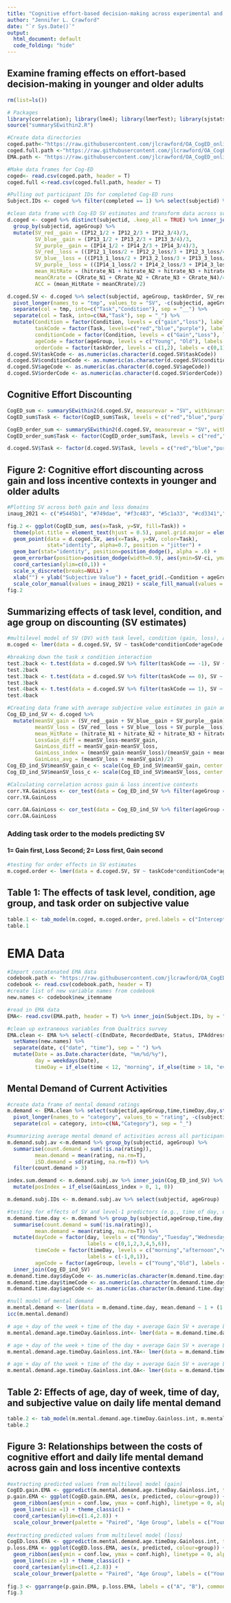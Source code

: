 ```yaml
---
title: "Cognitive effort-based decision-making across experimental and daily life indices in younger and older adults"
author: "Jennifer L. Crawford"
date: "`r Sys.Date()`"
output:
  html_document: default
  code_folding: "hide"
---
```

## Examine framing effects on effort-based decision-making in younger and older adults

```r
rm(list=ls())

# Packages
library(correlation); library(lme4); library(lmerTest); library(sjstats); library(sjPlot); library(ggeffects); library(ggpubr); library(knitr); library(RColorBrewer); library(psych); library(tidyverse);
source("summarySEwithin2.R")

#Create data directories
coged.path<-"https://raw.githubusercontent.com/jlcrawford/OA_CogED_online/master/Data/gain_loss_coged_SHARE.csv"
coged.full.path <-"https://raw.githubusercontent.com/jlcrawford/OA_CogED_online/master/Data/gain_loss_coged_full_SHARE.csv"
EMA.path <- "https://raw.githubusercontent.com/jlcrawford/OA_CogED_online/master/Data/CogEffort_ExpSamp_SHARE.csv"

#Make data frames for Cog-ED
coged<- read.csv(coged.path, header = T)
coged.full <-read.csv(coged.full.path, header = T)
```

```r
#Pulling out participant IDs for completed Cog-ED runs
Subject.IDs <- coged %>% filter(completed == 1) %>% select(subjectid) %>% distinct(subjectid, .keep_all = TRUE)
```

```r
#clean data frame with Cog-ED SV estimates and transform data across so that SV estimates are equivalent across both domains (i.e., gain, loss)
d.coged <- coged %>% distinct(subjectid, .keep_all = TRUE) %>% inner_join(Subject.IDs, by = "subjectid") %>% select(subjectid, ageGroup, taskOrder, IP12_1, IP12_2, IP12_3, IP13_1, IP13_2, IP13_3, IP14_1, IP14_2, IP14_3,IP12_1_loss, IP12_2_loss, IP12_3_loss, IP13_1_loss, IP13_2_loss, IP13_3_loss, IP14_1_loss, IP14_2_loss, IP14_3_loss, hitrate_N1, hitrate_N2, hitrate_N3, hitrate_N4, CRrate_N1, CRrate_N2, CRrate_N3, CRrate_N4) %>%
  group_by(subjectid, ageGroup) %>%
  mutate(SV_red__gain = (IP12_1/2 + IP12_2/3 + IP12_3/4)/3,
         SV_blue__gain = (IP13_1/2 + IP13_2/3 + IP13_3/4)/3,
         SV_purple__gain = (IP14_1/2 + IP14_2/3 + IP14_3/4)/3,
         SV_red__loss = ((IP12_1_loss/2 + IP12_2_loss/3 + IP12_3_loss/4)/3)*-1,
         SV_blue__loss = ((IP13_1_loss/2 + IP13_2_loss/3 + IP13_3_loss/4)/3)*-1,
         SV_purple__loss = ((IP14_1_loss/2 + IP14_2_loss/3 + IP14_3_loss/4)/3)*-1, 
         mean_HitRate = (hitrate_N1 + hitrate_N2 + hitrate_N3 + hitrate_N4)/4,
         meanCRrate = (CRrate_N1 + CRrate_N2 + CRrate_N3 + CRrate_N4)/4, 
         ACC = (mean_HitRate + meanCRrate)/2)

d.coged.SV <- d.coged %>% select(subjectid, ageGroup, taskOrder, SV_red__gain, SV_blue__gain, SV_purple__gain, SV_red__loss, SV_blue__loss, SV_purple__loss, mean_HitRate) %>%
  pivot_longer(names_to = "tmp", values_to = "SV", -c(subjectid, ageGroup, taskOrder, mean_HitRate)) %>%
  separate(col = tmp, into=c("Task","Condition"), sep = "__") %>%
  separate(col = Task, into=c(NA,"Task"), sep = "_") %>%
  mutate(Condition = factor(Condition, levels = c("gain","loss"), labels = c("Gain","Loss")),
         taskCode = factor(Task, levels=c("red","blue","purple"), labels=c(-1,0,1)),
         conditionCode = factor(Condition, levels = c("Gain","Loss"), labels = c(0,1)),
         ageCode = factor(ageGroup, levels = c("Young", "Old"), labels = c(0,1)),
         orderCode = factor(taskOrder, levels = c(1,2), labels = c(0,1)))
d.coged.SV$taskCode <- as.numeric(as.character(d.coged.SV$taskCode))
d.coged.SV$conditionCode <- as.numeric(as.character(d.coged.SV$conditionCode))
d.coged.SV$ageCode <- as.numeric(as.character(d.coged.SV$ageCode))
d.coged.SV$orderCode <- as.numeric(as.character(d.coged.SV$orderCode))
```

## Cognitive Effort Discounting

```r
CogED_sum <- summarySEwithin2(d.coged.SV, measurevar = "SV", withinvars = c("Task","Condition"), betweenvars = "ageGroup", idvar = "subjectid")
CogED_sum$Task <- factor(CogED_sum$Task, levels = c("red","blue","purple"), labels = c("2-Back","3-Back","4-Back"))

CogED_order_sum <- summarySEwithin2(d.coged.SV, measurevar = "SV", withinvars = c("Task","Condition"), betweenvars = c("taskOrder", "ageGroup"), idvar = "subjectid")
CogED_order_sum$Task <- factor(CogED_order_sum$Task, levels = c("red","blue","purple"), labels = c("2-Back","3-Back","4-Back"))

d.coged.SV$Task <- factor(d.coged.SV$Task, levels = c("red","blue","purple"), labels = c("2-Back","3-Back","4-Back"))
```

## Figure 2: Cognitive effort discounting across gain and loss incentive contexts in younger and older adults

```r
#Plotting SV across both gain and loss domains
inaug_2021 <- c("#5445b1", "#749dae", "#f3c483", "#5c1a33", "#cd3341","#f7dc6a")

fig.2 <- ggplot(CogED_sum, aes(x=Task, y=SV, fill=Task)) + 
  theme(plot.title = element_text(hjust = 0.5), panel.grid.major = element_blank(), panel.grid.minor = element_blank(), panel.background = element_blank(), axis.line = element_line(colour = "black")) +
  geom_point(data = d.coged.SV, aes(x=Task, y=SV, color=Task),
             stat="identity", alpha=0.7, position = "jitter") +
  geom_bar(stat="identity", position=position_dodge(), alpha = .6) +
  geom_errorbar(position=position_dodge(width=0.9), aes(ymin=SV-ci, ymax=SV+ci), width=.2, size=1.1) + 
  coord_cartesian(ylim=c(0,1)) +
  scale_x_discrete(breaks=NULL) +
  xlab("") + ylab("Subjective Value") + facet_grid(.~Condition + ageGroup) +
  scale_color_manual(values = inaug_2021) + scale_fill_manual(values = inaug_2021)
fig.2
```

## Summarizing effects of task level, condition, and age group on discounting (SV estimates)

```r
#multilevel model of SV (DV) with task level, condition (gain, loss), and age (young, old)
m.coged <- lmer(data = d.coged.SV, SV ~ taskCode*conditionCode*ageCode + (1 | subjectid))

#breaking down the task x condition interaction
test.2back <- t.test(data = d.coged.SV %>% filter(taskCode == -1), SV ~ conditionCode, paired = T)
test.2back
test.3back <- t.test(data = d.coged.SV %>% filter(taskCode == 0), SV ~ conditionCode, paired = T)
test.3back
test.4back <- t.test(data = d.coged.SV %>% filter(taskCode == 1), SV ~ conditionCode, paired = T)
test.4back

#Creating data frame with average subjective value estimates in gain and loss domains
Cog_ED_ind_SV <- d.coged %>%
  mutate(meanSV_gain = (SV_red__gain + SV_blue__gain + SV_purple__gain)/3,
         meanSV_loss = (SV_red__loss + SV_blue__loss + SV_purple__loss)/3, 
         mean_HitRate = (hitrate_N1 + hitrate_N2 + hitrate_N3 + hitrate_N4)/4,
         LossGain_diff = meanSV_loss-meanSV_gain,
         GainLoss_diff = meanSV_gain-meanSV_loss, 
         GainLoss_index = (meanSV_gain-meanSV_loss)/(meanSV_gain + meanSV_loss),
         GainLoss_avg = (meanSV_loss + meanSV_gain)/2)
Cog_ED_ind_SV$meanSV_gain_c <- scale(Cog_ED_ind_SV$meanSV_gain, center = T, scale = F)
Cog_ED_ind_SV$meanSV_loss_c <- scale(Cog_ED_ind_SV$meanSV_loss, center = T, scale = F)

#Calculating correlation across gain & loss incentive contexts
corr.YA.GainLoss <- cor_test(data = Cog_ED_ind_SV %>% filter(ageGroup == "Young"), "meanSV_gain", "meanSV_loss")
corr.YA.GainLoss

corr.OA.GainLoss <- cor_test(data = Cog_ED_ind_SV %>% filter(ageGroup == "Old"), "meanSV_gain", "meanSV_loss")
corr.OA.GainLoss
```

### Adding task order to the models predicting SV
#### 1= Gain first, Loss Second; 2= Loss first, Gain second

```r
#testing for order effects in SV estimates
m.coged.order <- lmer(data = d.coged.SV, SV ~ taskCode*conditionCode*ageCode + orderCode + (1 | subjectid))
```

## Table 1: The effects of task level, condition, age group, and task order on subjective value

```r
table.1 <- tab_model(m.coged, m.coged.order, pred.labels = c("Intercept", "Task Level", "Condition", "Age Group", "Task Level * Condition", "Task Level * Age Group", "Condition * Age Group", "Task Level * Condition * Age Group", "Task Order"), dv.labels = c("Subjective Value", "Subjective Value"), show.stat = T, show.icc = F, show.re.var = F, show.obs = F, show.r2 = F)
table.1
```

# EMA Data

```r
#Import concatenated EMA data
codebook.path <- "https://raw.githubusercontent.com/jlcrawford/OA_CogED_online/master/Data/Codebook.csv"
codebook <- read.csv(codebook.path, header = T)
#create list of new variable names from codebook
new.names <- codebook$new_itemname

#read in EMA data
EMA<- read.csv(EMA.path, header = T) %>% inner_join(Subject.IDs, by = "subjectid")

#clean up extraneous variables from Qualtrics survey
EMA.clean <- EMA %>% select(-c(EndDate, RecordedDate, Status, IPAddress, Progress, Finished, ResponseId, RecipientLastName, RecipientFirstName, RecipientEmail, ExternalReference,LocationLatitude,LocationLongitude, DistributionChannel, UserLanguage, SC0)) %>%
  setNames(new.names) %>%
  separate(date, c("date", "time"), sep = " ") %>%
  mutate(Date = as.Date.character(date, "%m/%d/%y"),
         day = weekdays(Date),
         timeDay = if_else(time < 12, "morning", if_else(time > 18, "evening", "afternoon")))
```

## Mental Demand of Current Activities

```r
#create data frame of mental demand ratings
m.demand <- EMA.clean %>% select(subjectid,ageGroup,time,timeDay,day,starts_with("demand_")) %>%
  pivot_longer(names_to = "category", values_to = "rating", -c(subjectid, ageGroup, time, timeDay, day)) %>%
  separate(col = category, into=c(NA,"Category"), sep = "_") 

#summarizing average mental demand of activities across all participants
m.demand.subj.av <-m.demand %>% group_by(subjectid, ageGroup) %>%
  summarise(count.demand = sum(!is.na(rating)),
         mean.demand = mean(rating, na.rm=T),
         iSD.demand = sd(rating, na.rm=T)) %>%
  filter(count.demand > 3)

index.sum.demand <- m.demand.subj.av %>% inner_join(Cog_ED_ind_SV) %>%
  mutate(posIndex = if_else(GainLoss_index > 0, 1, 0))

m.demand.subj.IDs <- m.demand.subj.av %>% select(subjectid, ageGroup)

#testing for effects of SV and level-1 predictors (e.g., time of day, day of week) on mental demand ratings
m.demand.time.day <- m.demand %>% group_by(subjectid,ageGroup,time,day,timeDay) %>% 
  summarise(count.demand = sum(!is.na(rating)),
         mean.demand = mean(rating, na.rm=T)) %>%
  mutate(dayCode = factor(day, levels = c("Monday","Tuesday","Wednesday","Thursday","Friday","Saturday","Sunday"),
                          labels = c(0,1,2,3,4,5,6)),
         timeCode = factor(timeDay, levels = c("morning","afternoon","evening"),
                          labels = c(-1,0,1)),
         ageCode = factor(ageGroup, levels = c("Young","Old"), labels = c(0,1))) %>% inner_join(m.demand.subj.IDs) %>%
  inner_join(Cog_ED_ind_SV)
m.demand.time.day$dayCode <- as.numeric(as.character(m.demand.time.day$dayCode))
m.demand.time.day$timeCode <- as.numeric(as.character(m.demand.time.day$timeCode))
m.demand.time.day$ageCode <- as.numeric(as.character(m.demand.time.day$ageCode))

#null model of mental demand
m.mental.demand <- lmer(data = m.demand.time.day, mean.demand ~ 1 + (1 | subjectid))
icc(m.mental.demand)

# age + day of the week + time of the day + average Gain SV + average Loss SV (with age interactions) predicting mental demand
m.mental.demand.age.timeDay.Gainloss.int<- lmer(data = m.demand.time.day, mean.demand ~ ageCode + dayCode + timeCode + meanSV_gain_c*ageCode + meanSV_loss_c*ageCode + (1 | subjectid))

# age + day of the week + time of the day + average Gain SV + average Loss SV (with age interactions) predicting mental demand (YAs ONLY)
m.mental.demand.age.timeDay.Gainloss.int.YA<- lmer(data = m.demand.time.day %>% filter(ageCode ==0), mean.demand ~ dayCode + timeCode + meanSV_gain_c + meanSV_loss_c + (1 | subjectid))

# age + day of the week + time of the day + average Gain SV + average Loss SV (with age interactions) predicting mental demand (OAs ONLY)
m.mental.demand.age.timeDay.Gainloss.int.OA<- lmer(data = m.demand.time.day %>% filter(ageCode ==1), mean.demand ~ dayCode + timeCode + meanSV_gain_c + meanSV_loss_c + (1 | subjectid))
```

## Table 2: Effects of age, day of week, time of day, and subjective value on daily life mental demand

```r
table.2 <- tab_model(m.mental.demand.age.timeDay.Gainloss.int, m.mental.demand.age.timeDay.Gainloss.int.YA, m.mental.demand.age.timeDay.Gainloss.int.OA, pred.labels = c("Intercept", "Age Group", "Day of Week", "Time of Day", "SV (Gain)", "SV (Loss)", "Age Group * SV (Gain)", "Age Group * SV (Loss)"), dv.labels = c("Mental Demand Rating", "Mental Demand Rating (YAs)", "Mental Demand Rating (OAs)"), show.stat = T, show.icc = F, show.re.var = F, show.obs = F, show.r2 = F)
table.2
```

## Figure 3: Relationships between the costs of cognitive effort and daily life mental demand across gain and loss incentive contexts

```r
#extracting predicted values from multilevel model (gain)
CogED.gain.EMA <- ggpredict(m.mental.demand.age.timeDay.Gainloss.int, terms = c("meanSV_gain_c", "ageCode"))
p.gain.EMA <- ggplot(CogED.gain.EMA, aes(x, predicted, colour=group)) +
  geom_ribbon(aes(ymin = conf.low, ymax = conf.high), linetype = 0, alpha=.1) +
  geom_line(size =1) + theme_classic() +
  coord_cartesian(ylim=c(1.4,2.8)) +
  scale_colour_brewer(palette = "Paired", "Age Group", labels = c("Younger","Older")) + labs(x="Subjective Value (Gain)",
                                                                                                              y="Predicted Mental Demand") 
#extracting predicted values from multilevel model (loss)
CogED.loss.EMA <- ggpredict(m.mental.demand.age.timeDay.Gainloss.int, terms = c("meanSV_loss_c", "ageCode"))
p.loss.EMA <- ggplot(CogED.loss.EMA, aes(x, predicted, colour=group)) +
  geom_ribbon(aes(ymin = conf.low, ymax = conf.high), linetype = 0, alpha=.1) +
  geom_line(size =1) + theme_classic() +
  coord_cartesian(ylim=c(1.4,2.8)) +
  scale_colour_brewer(palette = "Paired", "Age Group", labels = c("Younger","Older")) + labs(x="Subjective Value (Loss)",
                                                                                                              y="") 
fig.3 <- ggarrange(p.gain.EMA, p.loss.EMA, labels = c("A", "B"), common.legend = TRUE)
fig.3
```